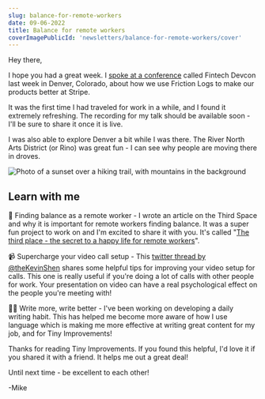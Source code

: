 ```yaml
---
slug: balance-for-remote-workers
date: 09-06-2022
title: Balance for remote workers
coverImagePublicId: 'newsletters/balance-for-remote-workers/cover'
---
```


Hey there,

I hope you had a great week. I [spoke at a conference](https://twitter.com/fintechdevcon/status/1562477596343816193) called Fintech Devcon last week in Denver, Colorado, about how we use Friction Logs to make our products better at Stripe.

It was the first time I had traveled for work in a while, and I found it extremely refreshing. The recording for my talk should be available soon - I'll be sure to share it once it is live.

I was also able to explore Denver a bit while I was there. The River North Arts District (or Rino) was great fun - I can see why people are moving there in droves.

<Image
  publicId="newsletters/balance-for-remote-workers/cover"
  alt="Photo of a sunset over a hiking trail, with mountains in the background"
  caption="I took this photo while on a sunset hike during my visit to Denver"
/>

## Learn with me

📝 Finding balance as a remote worker - I wrote an article on the Third Space and why it is important for remote workers finding balance. It was a super fun project to work on and I'm excited to share it with you. It's called "[The third place - the secret to a happy life for remote workers](https://mikebifulco.com/posts/remote-work-and-the-third-place)".

📹 Supercharge your video call setup - This [twitter thread by @theKevinShen](https://twitter.com/theKevinShen/status/1565791729906745348) shares some helpful tips for improving your video setup for calls. This one is really useful if you're doing a lot of calls with other people for work. Your presentation on video can have a real psychological effect on the people you're meeting with!

🧘‍♂️ Write more, write better - I've been working on developing a daily writing habit. This has helped me become more aware of how I use language which is making me more effective at writing great content for my job, and for Tiny Improvements!

Thanks for reading Tiny Improvements. If you found this helpful, I'd love it if you shared it with a friend. It helps me out a great deal!

Until next time - be excellent to each other!

-Mike

